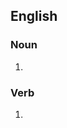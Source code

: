 ==English==

===Noun===
{{en-noun}}

# {{obsolete spelling of|work}}

===Verb===
{{head|en|verb}}

# {{obsolete spelling of|work}}